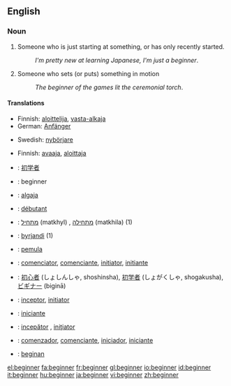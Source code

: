 ==English==
{{WikiSaurus-link}}

===Noun===
{{en-noun}}

# Someone who is just starting at something, or has only recently started.
#:''I'm pretty new at learning Japanese, I'm just a beginner''.
# Someone who sets (or puts) something in motion
#:''The beginner of the games lit the ceremonial torch''.

====Translations====
{{trans-top|someone who just recently started}}
*Finnish: [[aloittelija]], [[vasta-alkaja]]
*German: [[Anfänger]] {{m}}
{{trans-mid}}
*Swedish: [[nybörjare]] {{c}}
{{trans-bottom}}

{{trans-top|someone who sets something in motion}}
*Finnish: [[avaaja]], [[aloittaja]]
{{trans-mid}}
{{trans-bottom}}

{{checktrans-top}}
*{{ttbc|Chinese}}: [[初学者]]
*{{ttbc|Dutch}}: beginner {{m}}
*{{ttbc|Estonian}}: [[algaja]]
*{{ttbc|French}}: [[débutant]] {{m}}
*{{ttbc|Hebrew}}: [[מתחיל]] (matkhyl) {{m}}, [[מתחילה]] (matkhila) {{f}} (1)
*{{ttbc|Icelandic}}: [[byrjandi]] {{m}} (1)
*{{ttbc|Indonesian}}: [[mula|pemula]]
*{{ttbc|Interlingua}}: [[comenciator]], [[comenciante]], [[initiator]], [[initiante]]
*{{ttbc|Japanese}}: [[初心者]] (しょしんしゃ, shoshinsha), [[初学者]] (しょがくしゃ, shogakusha), [[ビギナー]] (biginā)
*{{ttbc|Latin}}: [[inceptor]], [[initiator]]
*{{ttbc|Portuguese}}: [[iniciante]]
*{{ttbc|Romanian}}: [[incepător]] {{m}}, [[iniţiator]] {{m}}
*{{ttbc|Spanish}}: [[comenzador]], [[comenciante]], [[iniciador]], [[iniciante]]
*{{ttbc|Volapük}}: [[beginan]]
{{checktrans-bottom}}

[[el:beginner]]
[[fa:beginner]]
[[fr:beginner]]
[[gl:beginner]]
[[io:beginner]]
[[id:beginner]]
[[it:beginner]]
[[hu:beginner]]
[[ja:beginner]]
[[vi:beginner]]
[[zh:beginner]]